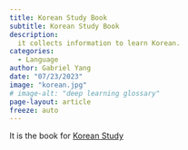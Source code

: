 ```yaml
---
title: Korean Study Book
subtitle: Korean Study Book
description:
  it collects information to learn Korean.
categories:
  - Language
author: Gabriel Yang
date: "07/23/2023"
image: "korean.jpg"
# image-alt: "deep learning glossary"
page-layout: article
freeze: auto
---
```


It is the book for [Korean Study](../../../bookshelf/korean/index.qmd)





